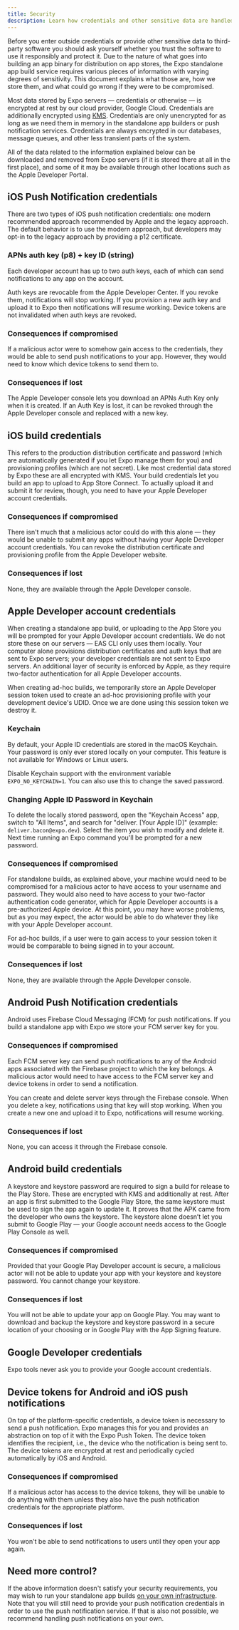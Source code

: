 ```yaml
---
title: Security
description: Learn how credentials and other sensitive data are handled when using EAS.
---
```


Before you enter outside credentials or provide other sensitive data to third-party software you should ask yourself whether you trust the software to use it responsibly and protect it. Due to the nature of what goes into building an app binary for distribution on app stores, the Expo standalone app build service requires various pieces of information with varying degrees of sensitivity. This document explains what those are, how we store them, and what could go wrong if they were to be compromised.

Most data stored by Expo servers — credentials or otherwise — is encrypted at rest by our cloud provider, Google Cloud. Credentials are additionally encrypted using [KMS](https://cloud.google.com/kms/). Credentials are only unencrypted for as long as we need them in memory in the standalone app builders or push notification services. Credentials are always encrypted in our databases, message queues, and other less transient parts of the system.

All of the data related to the information explained below can be downloaded and removed from Expo servers (if it is stored there at all in the first place), and some of it may be available through other locations such as the Apple Developer Portal.

## iOS Push Notification credentials

There are two types of iOS push notification credentials: one modern recommended approach recommended by Apple and the legacy approach. The default behavior is to use the modern approach, but developers may opt-in to the legacy approach by providing a p12 certificate.

### APNs auth key (p8) + key ID (string)

Each developer account has up to two auth keys, each of which can send notifications to any app on the account.

Auth keys are revocable from the Apple Developer Center. If you revoke them, notifications will stop working. If you provision a new auth key and upload it to Expo then notifications will resume working. Device tokens are not invalidated when auth keys are revoked.

### Consequences if compromised

If a malicious actor were to somehow gain access to the credentials, they would be able to send push notifications to your app. However, they would need to know which device tokens to send them to.

### Consequences if lost

The Apple Developer console lets you download an APNs Auth Key only when it is created. If an Auth Key is lost, it can be revoked through the Apple Developer console and replaced with a new key.

## iOS build credentials

This refers to the production distribution certificate and password (which are automatically generated if you let Expo manage them for you) and provisioning profiles (which are not secret). Like most credential data stored by Expo these are all encrypted with KMS. Your build credentials let you build an app to upload to App Store Connect. To actually upload it and submit it for review, though, you need to have your Apple Developer account credentials.

### Consequences if compromised

There isn't much that a malicious actor could do with this alone &mdash; they would be unable to submit any apps without having your Apple Developer account credentials. You can revoke the distribution certificate and provisioning profile from the Apple Developer website.

### Consequences if lost

None, they are available through the Apple Developer console.

## Apple Developer account credentials

When creating a standalone app build, or uploading to the App Store you will be prompted for your Apple Developer account credentials. We do not store these on our servers &mdash; EAS CLI only uses them locally. Your computer alone provisions distribution certificates and auth keys that are sent to Expo servers; your developer credentials are not sent to Expo servers. An additional layer of security is enforced by Apple, as they require two-factor authentication for all Apple Developer accounts.

When creating ad-hoc builds, we temporarily store an Apple Developer session token used to create an ad-hoc provisioning profile with your development device's UDID. Once we are done using this session token we destroy it.

### Keychain

By default, your Apple ID credentials are stored in the macOS Keychain.
Your password is only ever stored locally on your computer. This feature is not available for Windows or Linux users.

Disable Keychain support with the environment variable `EXPO_NO_KEYCHAIN=1`. You can also use this to change the saved password.

### Changing Apple ID Password in Keychain

To delete the locally stored password, open the "Keychain Access" app, switch to "All Items", and search for "deliver. [Your Apple ID]" (example: `deliver.bacon@expo.dev`). Select the item you wish to modify and delete it. Next time running an Expo command you'll be prompted for a new password.

### Consequences if compromised

For standalone builds, as explained above, your machine would need to be compromised for a malicious actor to have access to your username and password. They would also need to have access to your two-factor authentication code generator, which for Apple Developer accounts is a pre-authorized Apple device. At this point, you may have worse problems, but as you may expect, the actor would be able to do whatever they like with your Apple Developer account.

For ad-hoc builds, if a user were to gain access to your session token it would be comparable to being signed in to your account.

### Consequences if lost

None, they are available through the Apple Developer console.

## Android Push Notification credentials

Android uses Firebase Cloud Messaging (FCM) for push notifications. If you build a standalone app with Expo we store your FCM server key for you.

### Consequences if compromised

Each FCM server key can send push notifications to any of the Android apps associated with the Firebase project to which the key belongs. A malicious actor would need to have access to the FCM server key and device tokens in order to send a notification.

You can create and delete server keys through the Firebase console. When you delete a key, notifications using that key will stop working. When you create a new one and upload it to Expo, notifications will resume working.

### Consequences if lost

None, you can access it through the Firebase console.

## Android build credentials

A keystore and keystore password are required to sign a build for release to the Play Store. These are encrypted with KMS and additionally at rest. After an app is first submitted to the Google Play Store, the same keystore must be used to sign the app again to update it. It proves that the APK came from the developer who owns the keystore. The keystore alone doesn’t let you submit to Google Play &mdash; your Google account needs access to the Google Play Console as well.

### Consequences if compromised

Provided that your Google Play Developer account is secure, a malicious actor will not be able to update your app with your keystore and keystore password. You cannot change your keystore.

### Consequences if lost

You will not be able to update your app on Google Play. You may want to download and backup the keystore and keystore password in a secure location of your choosing or in Google Play with the App Signing feature.

## Google Developer credentials

Expo tools never ask you to provide your Google account credentials.

## Device tokens for Android and iOS push notifications

On top of the platform-specific credentials, a device token is necessary to send a push notification. Expo manages this for you and provides an abstraction on top of it with the Expo Push Token. The device token identifies the recipient, i.e., the device who the notification is being sent to. The device tokens are encrypted at rest and periodically cycled automatically by iOS and Android.

### Consequences if compromised

If a malicious actor has access to the device tokens, they will be unable to do anything with them unless they also have the push notification credentials for the appropriate platform.

### Consequences if lost

You won't be able to send notifications to users until they open your app again.

## Need more control?

If the above information doesn't satisfy your security requirements, you may wish to run your standalone app builds [on your own infrastructure](/build-reference/local-builds/). Note that you will still need to provide your push notification credentials in order to use the push notification service. If that is also not possible, we recommend handling push notifications on your own.
